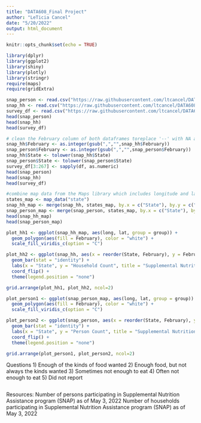 ```yaml
---
title: "DATA608_Final Project"
author: "LeTicia Cancel"
date: "5/20/2022"
output: html_document
---
```


```r
knitr::opts_chunk$set(echo = TRUE)
```

```r
library(dplyr)
library(ggplot2)
library(shiny)
library(plotly)
library(stringr)
require(maps)
require(gridExtra)
```

```r
snap_person <- read.csv("https://raw.githubusercontent.com/ltcancel/DATA608/main/Final%20Project/SNAP%20Person%20Count%2005032022_cleaned.csv")
snap_hh <- read.csv("https://raw.githubusercontent.com/ltcancel/DATA608/main/Final%20Project/SNAP%20Household%20Count%2005032022_cleaned.csv")
survey_df <- read.csv("https://raw.githubusercontent.com/ltcancel/DATA608/main/Final%20Project/Food%20Security%20Survey.csv")
head(snap_person)
head(snap_hh)
head(survey_df)
```

```r
# clean the February column of both dataframes toreplace '--' with NA and convert to an integer
snap_hh$February <- as.integer(gsub(",","",snap_hh$February))
snap_person$February <- as.integer(gsub(",","",snap_person$February))
snap_hh$State <- tolower(snap_hh$State)
snap_person$State <- tolower(snap_person$State)
survey_df[3:267] <- sapply(df, as.numeric)
head(snap_person)
head(snap_hh)
head(survey_df)
```

```r
#combine map data from the Maps library which includes longitude and latitude data
states_map <- map_data("state")
snap_hh_map <- merge(snap_hh, states_map, by.x = c("State"), by.y = c("region"))
snap_person_map <- merge(snap_person, states_map, by.x = c("State"), by.y = c("region"))
head(snap_hh_map)
head(snap_person_map)
```

```r
plot_hh1 <- ggplot(snap_hh_map, aes(long, lat, group = group)) +
  geom_polygon(aes(fill = February), color = "white") +
  scale_fill_viridis_c(option = "C")

plot_hh2 <- ggplot(snap_hh, aes(x = reorder(State, February), y = February, fill = State)) +
  geom_bar(stat = "identity") +
  labs(x = "State", y = "Household Count", title = "Supplemental Nutrition Assistance Program: Number of Households Participating") +
  coord_flip() +
  theme(legend.position = "none")
```


```r
grid.arrange(plot_hh1, plot_hh2, ncol=2)
```


```r
plot_person1 <- ggplot(snap_person_map, aes(long, lat, group = group)) +
  geom_polygon(aes(fill = February), color = "white") +
  scale_fill_viridis_c(option = "C")

plot_person2 <- ggplot(snap_person, aes(x = reorder(State, February), y = February, fill = State)) +
  geom_bar(stat = "identity") +
  labs(x = "State", y = "Person Count", title = "Supplemental Nutrition Assistance Program: Number of Persons Participating") +
  coord_flip() +
  theme(legend.position = "none")

grid.arrange(plot_person1, plot_person2, ncol=2)
```

Questions
1) Enough of the kinds of food wanted
2) Enough food, but not always the kinds wanted
3) Sometimes not enough to eat
4) Often not enough to eat
5) Did not report

```r

```


Resources:
Number of persons participating in Supplemental Nutrition Assistance program (SNAP) as of May 3, 2022
Number of households participating in Supplemental Nutrition Assistance program (SNAP) as of May 3, 2022



